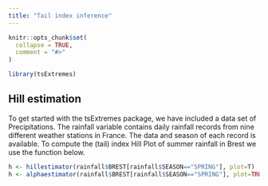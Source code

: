 ```yaml
---
title: "Tail index inference"
---
```


```r
knitr::opts_chunk$set(
  collapse = TRUE,
  comment = "#>"
)
```

```r
library(tsExtremes)
```


## Hill estimation

To get started with the tsExtremes package, we have included a data set of Precipitations. The rainfall variable contains daily rainfall records from nine different weather stations in France. The data and season of each record is available. To compute the (tail) index Hill Plot of summer rainfall in Brest we use the function below.

```r
h <- hillestimator(rainfall$BREST[rainfall$SEASON=="SPRING"], plot=T)
h <- alphaestimator(rainfall$BREST[rainfall$SEASON=="SPRING"], plot=TRUE , R0 = 100,  hill=T ,  k1 = 300 )
```
